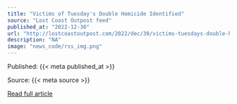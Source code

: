 ```yaml
---
title: "Victims of Tuesday's Double Homicide Identified"
source: "Lost Coast Outpost feed"
published_at: "2022-12-30"
url: "http://lostcoastoutpost.com/2022/dec/30/victims-tuesdays-double-homicide-identified/"
description: "NA"
image: "news_code/rss_img.png"
---
```



  Published: {{< meta published_at >}}
  

  Source: {{< meta source >}}
  

  [Read full article]({{< meta url >}})
  

